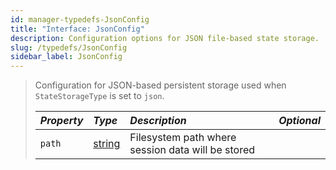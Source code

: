 ```yaml
---
id: manager-typedefs-JsonConfig
title: "Interface: JsonConfig"
description: Configuration options for JSON file-based state storage.
slug: /typedefs/JsonConfig
sidebar_label: JsonConfig
---
```


> Configuration for JSON-based persistent storage used when `StateStorageType` is set to `json`.
> 
> | <i className="fa-solid fa-hashtag"/> Property  | <i className="fa-solid fa-font"/> Type                                                                     | <i className="fa-solid fa-list"/> Description                 | <i className="fa-solid fa-flask"/> Optional  |
> |:-----------------------------------------------|:-----------------------------------------------------------------------------------------------------------|:--------------------------------------------------------------|:--------------------------------------------:|
> | `path`                                         | [string](https://developer.mozilla.org/en-US/docs/Web/JavaScript/Reference/Global_Objects/String)          | Filesystem path where session data will be stored              | <i className="fa-solid fa-xmark"/>           |
